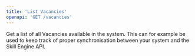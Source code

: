 ```yaml
---
title: 'List Vacancies'
openapi: 'GET /vacancies'
---
```


Get a list of all Vacancies available in the system. This can for example be used to keep track of proper synchronisation between your system and the Skill Engine API.
